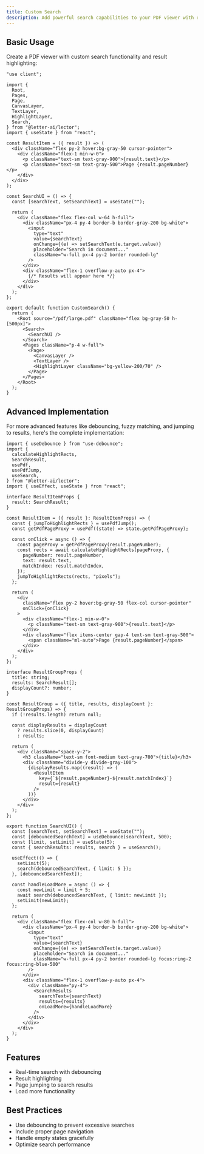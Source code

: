 ```yaml
---
title: Custom Search
description: Add powerful search capabilities to your PDF viewer with real-time highlighting
---
```



<CustomSearch />

## Basic Usage

Create a PDF viewer with custom search functionality and result highlighting:

```tsx
"use client";

import {
  Root,
  Pages,
  Page,
  CanvasLayer,
  TextLayer,
  HighlightLayer,
  Search,
} from "@letter-ai/lector";
import { useState } from "react";

const ResultItem = ({ result }) => (
  <div className="flex py-2 hover:bg-gray-50 cursor-pointer">
    <div className="flex-1 min-w-0">
      <p className="text-sm text-gray-900">{result.text}</p>
      <p className="text-sm text-gray-500">Page {result.pageNumber}</p>
    </div>
  </div>
);

const SearchUI = () => {
  const [searchText, setSearchText] = useState("");

  return (
    <div className="flex flex-col w-64 h-full">
      <div className="px-4 py-4 border-b border-gray-200 bg-white">
        <input
          type="text"
          value={searchText}
          onChange={(e) => setSearchText(e.target.value)}
          placeholder="Search in document..."
          className="w-full px-4 py-2 border rounded-lg"
        />
      </div>
      <div className="flex-1 overflow-y-auto px-4">
        {/* Results will appear here */}
      </div>
    </div>
  );
};

export default function CustomSearch() {
  return (
    <Root source="/pdf/large.pdf" className="flex bg-gray-50 h-[500px]">
      <Search>
        <SearchUI />
      </Search>
      <Pages className="p-4 w-full">
        <Page>
          <CanvasLayer />
          <TextLayer />
          <HighlightLayer className="bg-yellow-200/70" />
        </Page>
      </Pages>
    </Root>
  );
}
```

## Advanced Implementation

For more advanced features like debouncing, fuzzy matching, and jumping to results, here's the complete implementation:

```tsx
import { useDebounce } from "use-debounce";
import {
  calculateHighlightRects,
  SearchResult,
  usePdf,
  usePdfJump,
  useSearch,
} from "@letter-ai/lector";
import { useEffect, useState } from "react";

interface ResultItemProps {
  result: SearchResult;
}

const ResultItem = ({ result }: ResultItemProps) => {
  const { jumpToHighlightRects } = usePdfJump();
  const getPdfPageProxy = usePdf((state) => state.getPdfPageProxy);

  const onClick = async () => {
    const pageProxy = getPdfPageProxy(result.pageNumber);
    const rects = await calculateHighlightRects(pageProxy, {
      pageNumber: result.pageNumber,
      text: result.text,
      matchIndex: result.matchIndex,
    });
    jumpToHighlightRects(rects, "pixels");
  };

  return (
    <div
      className="flex py-2 hover:bg-gray-50 flex-col cursor-pointer"
      onClick={onClick}
    >
      <div className="flex-1 min-w-0">
        <p className="text-sm text-gray-900">{result.text}</p>
      </div>
      <div className="flex items-center gap-4 text-sm text-gray-500">
        <span className="ml-auto">Page {result.pageNumber}</span>
      </div>
    </div>
  );
};

interface ResultGroupProps {
  title: string;
  results: SearchResult[];
  displayCount?: number;
}

const ResultGroup = ({ title, results, displayCount }: ResultGroupProps) => {
  if (!results.length) return null;

  const displayResults = displayCount
    ? results.slice(0, displayCount)
    : results;

  return (
    <div className="space-y-2">
      <h3 className="text-sm font-medium text-gray-700">{title}</h3>
      <div className="divide-y divide-gray-100">
        {displayResults.map((result) => (
          <ResultItem
            key={`${result.pageNumber}-${result.matchIndex}`}
            result={result}
          />
        ))}
      </div>
    </div>
  );
};

export function SearchUI() {
  const [searchText, setSearchText] = useState("");
  const [debouncedSearchText] = useDebounce(searchText, 500);
  const [limit, setLimit] = useState(5);
  const { searchResults: results, search } = useSearch();

  useEffect(() => {
    setLimit(5);
    search(debouncedSearchText, { limit: 5 });
  }, [debouncedSearchText]);

  const handleLoadMore = async () => {
    const newLimit = limit + 5;
    await search(debouncedSearchText, { limit: newLimit });
    setLimit(newLimit);
  };

  return (
    <div className="flex flex-col w-80 h-full">
      <div className="px-4 py-4 border-b border-gray-200 bg-white">
        <input
          type="text"
          value={searchText}
          onChange={(e) => setSearchText(e.target.value)}
          placeholder="Search in document..."
          className="w-full px-4 py-2 border rounded-lg focus:ring-2 focus:ring-blue-500"
        />
      </div>
      <div className="flex-1 overflow-y-auto px-4">
        <div className="py-4">
          <SearchResults
            searchText={searchText}
            results={results}
            onLoadMore={handleLoadMore}
          />
        </div>
      </div>
    </div>
  );
}
```

## Features

- Real-time search with debouncing
- Result highlighting
- Page jumping to search results
- Load more functionality

## Best Practices

- Use debouncing to prevent excessive searches
- Include proper page navigation
- Handle empty states gracefully
- Optimize search performance
